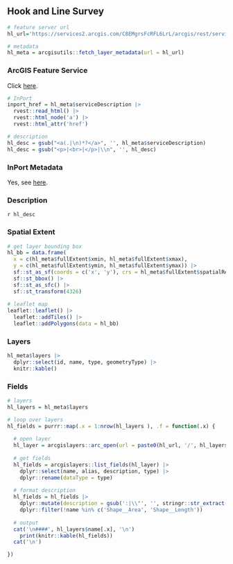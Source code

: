 ## Hook and Line Survey

```r
# feature server url
hl_url='https://services2.arcgis.com/C8EMgrsFcRFL6LrL/arcgis/rest/services/Hook_and_Line_Survey/FeatureServer'

# metadata
hl_meta = arcgisutils::fetch_layer_metadata(url = hl_url)
```

### ArcGIS Feature Service

Click [here](`r hl_url`).

```r
# InPort
inport_href = hl_meta$serviceDescription |>
  rvest::read_html() |>
  rvest::html_node('a') |>
  rvest::html_attr('href')

# description
hl_desc = gsub("<a(.|\n)*?</a>", '', hl_meta$serviceDescription)
hl_desc = gsub("<p>|<br>|</p>|\\n", '', hl_desc)
```

### InPort Metadata

Yes, see [here](`r inport_href`).

### Description

`r hl_desc`

### Spatial Extent

```r
# get layer bounding box
hl_bb = data.frame(
  x = c(hl_meta$fullExtent$xmin, hl_meta$fullExtent$xmax), 
  y = c(hl_meta$fullExtent$ymin, hl_meta$fullExtent$ymax)) |>
  sf::st_as_sf(coords = c('x', 'y'), crs = hl_meta$fullExtent$spatialReference$latestWkid) |>
  sf::st_bbox() |>
  sf::st_as_sfc() |>
  sf::st_transform(4326)
  
# leaflet map
leaflet::leaflet() |>
  leaflet::addTiles() |>
  leaflet::addPolygons(data = hl_bb)
```

### Layers

```r
hl_meta$layers |>
  dplyr::select(id, name, type, geometryType) |>
  knitr::kable()
```

### Fields

```r
# layers 
hl_layers = hl_meta$layers

# loop over layers
hl_fields = purrr::map(.x = 1:nrow(hl_layers ), .f = function(.x) {
  
  # open layer
  hl_layer = arcgislayers::arc_open(url = paste0(hl_url, '/', hl_layers$id[.x]))
  
  # get fields
  hl_fields = arcgislayers::list_fields(hl_layer) |>
    dplyr::select(name, alias, description, type) |>
    dplyr::rename(dataType = type)
  
  # format description
  hl_fields = hl_fields |>
    dplyr::mutate(description = gsub(':|\\"', '', stringr::str_extract(description, ':\\s*([^,]+)'))) |>
    dplyr::filter(!name %in% c('Shape__Area', 'Shape__Length'))
  
  # output
  cat('\n####', hl_layers$name[.x], '\n')
    print(knitr::kable(hl_fields))
  cat('\n')

})

```
